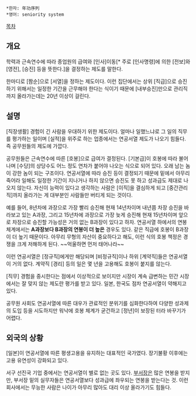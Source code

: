  *한자: 年功序列
 *영어: seniority system

[[목차]]
== 개요 ==
학력과 근속연수에 따라 종업원의 급여와 [인사]이동[* 주로 [인사명령]에 의한 [전보]와 [영전], [승진] 등을 뜻한다.]을 결정하는 제도를 말한다.

한마디로 [짬순]으로 [서열]을 정하는 제도이다. 이런 집단에서는 상위 [직급]으로 승진하기 위해서는 일정한 기간을 근무해야 한다는 식이기 때문에 [내부승진]만으로 관리직까지 올라가는데는 20년 이상이 걸린다.

== 설명 ==
[직장생활] 경험이 긴 사람을 우대하기 위한 제도이다. 얼마나 일했느냐로 그 일의 직무를 평가하는 일이며 [실적]을 위주로 하는 업종에서는 연공서열 제도가 나오기 힘들다. 즉 공무원들의 제도에 가깝다.

공무원들은 근속연수에 따른 [호봉]으로 급여가 결정된다. [기본급]이 호봉에 따라 불어나며 [수당]의 상당수도 어느 정도 연차가 붙어야 나오는 식으로 되어 있다. 오래 남는 놈이 강한 놈이 되는 구조이다. 연공서열에 따라 승진 등이 결정되기 때문에 밑에서 아무리 죽어라 일해도 일정한 기간이 지나거나 하지 않으면 승진도 못 하고 성과급도 제대로 나오지 않는다. 자신이 능력이 있다고 생각하는 사람은 [이직]을 결심하게 되고 [중간관리직]까지 올라가는 게 대부분인 사람들만 버티게 되는 것이다.

예를 들어, 8년차에 과장으로 가장 빨리 승진해 현재 14년차이며 내년쯤 차장 승진을 바라보고 있는 A과장, 그리고 15년차에 과장으로 가장 늦게 승진해 현재 15년차이며 앞으로 차장으로 승진할 가능성은 거의 없는 B과장이 있다고 하자. 연공서열 하에서의 연봉 체계에서는 '''A과장보다 B과장의 연봉이 더 높은''' 경우도 있다. 같은 직급에 호봉이 B과장이 더 높기 때문이다. 아무리 무형의 자산이 중요하다고 해도, 이런 식의 호봉 책정은 경쟁을 크게 저해하게 된다. ~~억울하면 먼저 태어나라~~

이런 연공서열은 [정규직]에게만 해당되며 [비정규직]이나 하위 [계약직]들은 연공서열이 거의 없다. 계약직 [경리] 등의 일은 몇 년을 고용해도 호봉이 붙지를 않는다.

[직무] 경험을 중시한다는 점에서 이상적으로 보이지만 시장이 계속 급변하는 민간 시장에서는 잘 맞지 않는 제도란 평가를 받고 있다. 일본, 한국도 점차 연공서열이 약해지고 있다. 

공무원 사회도 연공서열에 따른 대우가 관료적인 분위기를 심화한다하여 다양한 성과제의 도입 등을 시도하지만 워낙에 호봉 체계가 굳건하고 [정년]이 보장된 터라 바꾸기가 어렵다.

== 외국의 상황 ==
[일본]이 연공서열에 따른 평생고용을 유지하는 대표적인 국가였다. 장기불황 이후에는 고용 유연성이 강화되고 있다.

서구 선진국 기업 중에서는 연공서열이 별로 없는 곳도 있다. [[부서장]]은 많은 연봉을 받지만, 부서장 밑의 실무자들은 연공서열보다 성과급에 좌우되는 연봉을 받는다는 것. 이런 회사에서는 무능한 사람은 나이가 아무리 많아도 대리 이상 올라가기도 힘들다.
